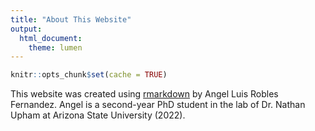 ```yaml
---
title: "About This Website"
output:
  html_document:
    theme: lumen
---
```

```r
knitr::opts_chunk$set(cache = TRUE)
```

This website was created using [rmarkdown](https://github.com/rstudio/rmarkdown) by Angel Luis Robles Fernandez.
Angel is a second-year PhD student in the lab of Dr. Nathan Upham at Arizona State University (2022).
